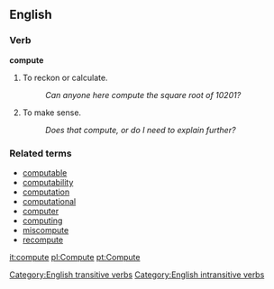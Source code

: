 ==English==

===Verb===
[[Category:English transitive verbs]]
[[Category:English intransitive verbs]]
'''compute'''

# To reckon or calculate.
#: ''Can anyone here compute the square root of 10201?''
# {{cattag|colloquial}} To make sense.
#: ''Does that compute, or do I need to explain further?''

===Related terms===
*[[computable]]
*[[computability]]
*[[computation]]
*[[computational]]
*[[computer]]
*[[computing]]
*[[miscompute]]
*[[recompute]]

[[it:compute]]
[[pl:Compute]]
[[pt:Compute]]